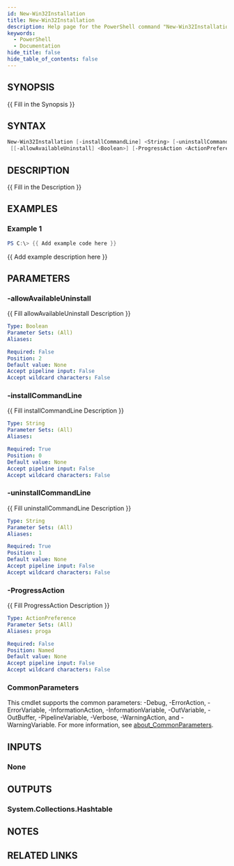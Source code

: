 ```yaml
---
id: New-Win32Installation
title: New-Win32Installation
description: Help page for the PowerShell command "New-Win32Installation"
keywords:
  - PowerShell
  - Documentation
hide_title: false
hide_table_of_contents: false
---
```


## SYNOPSIS

\{\{ Fill in the Synopsis \}\}

## SYNTAX

```powershell
New-Win32Installation [-installCommandLine] <String> [-uninstallCommandLine] <String>
 [[-allowAvailableUninstall] <Boolean>] [-ProgressAction <ActionPreference>] [<CommonParameters>]
```

## DESCRIPTION

\{\{ Fill in the Description \}\}

## EXAMPLES

### Example 1

```powershell
PS C:\> {{ Add example code here }}
```

\{\{ Add example description here \}\}

## PARAMETERS

### -allowAvailableUninstall

\{\{ Fill allowAvailableUninstall Description \}\}

```yaml
Type: Boolean
Parameter Sets: (All)
Aliases:

Required: False
Position: 2
Default value: None
Accept pipeline input: False
Accept wildcard characters: False
```

### -installCommandLine

\{\{ Fill installCommandLine Description \}\}

```yaml
Type: String
Parameter Sets: (All)
Aliases:

Required: True
Position: 0
Default value: None
Accept pipeline input: False
Accept wildcard characters: False
```

### -uninstallCommandLine

\{\{ Fill uninstallCommandLine Description \}\}

```yaml
Type: String
Parameter Sets: (All)
Aliases:

Required: True
Position: 1
Default value: None
Accept pipeline input: False
Accept wildcard characters: False
```

### -ProgressAction

\{\{ Fill ProgressAction Description \}\}

```yaml
Type: ActionPreference
Parameter Sets: (All)
Aliases: proga

Required: False
Position: Named
Default value: None
Accept pipeline input: False
Accept wildcard characters: False
```

### CommonParameters

This cmdlet supports the common parameters: -Debug, -ErrorAction, -ErrorVariable, -InformationAction, -InformationVariable, -OutVariable, -OutBuffer, -PipelineVariable, -Verbose, -WarningAction, and -WarningVariable. For more information, see [about_CommonParameters](http://go.microsoft.com/fwlink/?LinkID=113216).

## INPUTS

### None

## OUTPUTS

### System.Collections.Hashtable

## NOTES

## RELATED LINKS
